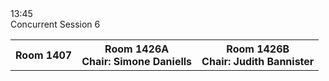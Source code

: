 
<div className="ProgramLineItem">
    <div className="cpTime">
        13:45
    </div>
    <div className="cpItems">
        <div className="cpSingleEntry titleEntry">
            <div className="cpBigTitleText">
            Concurrent Session 6
            </div>
        </div>
    </div>
</div>
<div className="ProgramLineItem">
    <table className='cpTable'>
        <tr>
            <th>
                Room 1407
            </th>
            <th>
                Room 1426A
                <div style={{fontWeight: 'normal'}}>Chair: Simone Daniells</div>
            </th>
            <th>
                Room 1426B
                <div style={{fontWeight: 'normal'}}>Chair: Judith Bannister</div>
            </th>
        </tr>
        <DisplaySessionsWithIDs csKey={6} sessionIDList={[1, 2]} />
    </table>
</div>